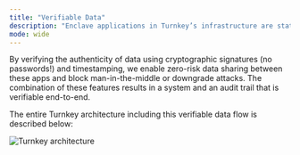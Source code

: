 ```yaml
---
title: "Verifiable Data"
description: "Enclave applications in Turnkey’s infrastructure are stateless meaning, there is no persistent data held behind the enclave boundary. Instead, data is held in a PostgreSQL instance in our primary AWS account. Before any enclave applications operate on the data in a Turnkey account, it first verifies that that data has been recently notarized by Turnkey’s notarizer. A recent stamp could be the result of an update or initiated by the heartbeat service."
mode: wide
---
```


By verifying the authenticity of data using cryptographic signatures (no passwords!) and timestamping, we enable zero-risk data sharing between these apps and block man-in-the-middle or downgrade attacks. The combination of these features results in a system and an audit trail that is verifiable end-to-end.

The entire Turnkey architecture including this verifiable data flow is described below:

<Frame>
  <img src="/images/security/img/diagrams/architecture.png" alt="Turnkey architecture" />
</Frame>
